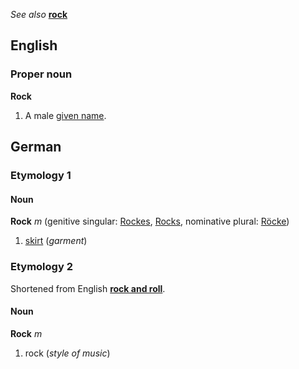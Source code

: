 ''See also'' '''[[rock]]'''

==English==
===Proper noun===
'''Rock'''

#A male [[given name]].

==German==
===Etymology 1===
====Noun====
'''Rock''' ''m'' (genitive singular: [[Rockes]], [[Rocks]], nominative plural: [[Röcke]])

#[[skirt]] (''garment'')

===Etymology 2===
Shortened from English '''[[rock and roll]]'''.
====Noun====
'''Rock''' ''m''

#rock (''style of music'')